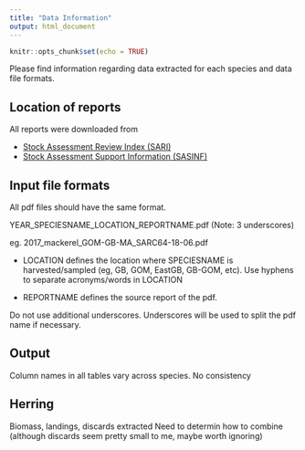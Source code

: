 ```yaml
---
title: "Data Information"
output: html_document
---
```


```r
knitr::opts_chunk$set(echo = TRUE)
```

Please find information regarding data extracted for each species and data file formats.

## Location of reports

All reports were downloaded from 

* [Stock Assessment Review Index (SARI)](https://www.nefsc.noaa.gov/saw/reviews_report_options.php)
* [Stock Assessment Support Information (SASINF)](https://www.nefsc.noaa.gov/saw/sasi/sasi_report_options.php)

## Input file formats

All pdf files should have the same format.

YEAR_SPECIESNAME_LOCATION_REPORTNAME.pdf (Note: 3 underscores) 

eg. 2017_mackerel_GOM-GB-MA_SARC64-18-06.pdf


* LOCATION defines the location where SPECIESNAME is harvested/sampled (eg, GB, GOM, EastGB, GB-GOM, etc).
Use hyphens to separate acronyms/words in LOCATION

* REPORTNAME defines the source report of the pdf.

Do not use additional underscores. Underscores will be used to split the pdf name if necessary.


## Output

Column names in all tables vary across species. No consistency


## Herring 

Biomass, landings, discards extracted
Need to determin how to combine (although discards seem pretty small to me, maybe worth ignoring)

